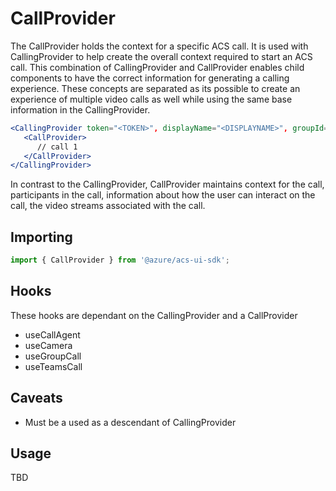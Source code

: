 
<Meta title="Providers/Calling/CallProvider" />

# CallProvider

The CallProvider holds the context for a specific ACS call. It is used with CallingProvider to help create the overall context required to start an ACS call.
This combination of CallingProvider and CallProvider enables child components to have the correct information for generating a calling experience. These concepts
are separated as its possible to create an experience of multiple video calls as well while using the same base information in the CallingProvider.

```jsx
<CallingProvider token="<TOKEN>", displayName="<DISPLAYNAME>", groupId="<GROUPID>">
   <CallProvider>
      // call 1
   </CallProvider>
</CallingProvider>
```

In contrast to the CallingProvider, CallProvider maintains context for the call, participants in the call, information about how the user can interact
on the call, the video streams associated with the call.

## Importing

```javascript
import { CallProvider } from '@azure/acs-ui-sdk';
```

## Hooks

These hooks are dependant on the CallingProvider and a CallProvider

- useCallAgent
- useCamera
- useGroupCall
- useTeamsCall

## Caveats

- Must be a used as a descendant of CallingProvider

## Usage

TBD
